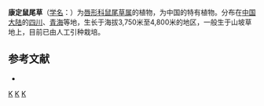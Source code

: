 {{Speciesbox 
| taxon = Salvia prattii
| authority = Hemsl.
}}

'''康定鼠尾草'''（[[学名|学名]]：{{lang|la|''Salvia prattii''}}）为[[唇形科|唇形科]][[鼠尾草属|鼠尾草属]]的植物，为中国的特有植物。分布在[[中国大陆|中国大陆]]的[[四川|四川]]、[[青海|青海]]等地，生长于海拔3,750米至4,800米的地区，一般生于山坡草地上，目前已由人工引种栽培。

== 参考文献 ==
<div class="references-small">
* {{cite web| url =http://www.bioinfo.cn/db05/KmzwSpecies.php?action=view&id=13009| title =康定鼠尾草| work =《中国高等植物数据库全库》| publisher =中国科学院微生物研究所| author =昆明植物研究所| accessdate =2009-02-24| deadurl =yes| archiveurl =https://web.archive.org/web/20160305024335/http://www.bioinfo.cn/db05/KmzwSpecies.php?action=view&id=13009| archivedate =2016-03-05}}
</div>
{{Taxonbar|from=Q11063756}}

[[Category:鼠尾草属|K]]
[[Category:四川植物|K]]
[[Category:青海植物|K]]